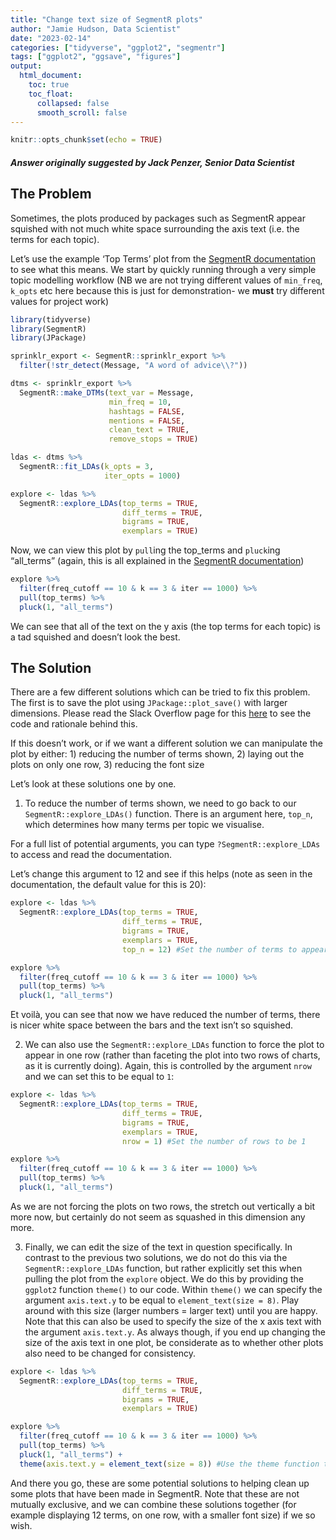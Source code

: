 ```yaml
---
title: "Change text size of SegmentR plots"
author: "Jamie Hudson, Data Scientist"
date: "2023-02-14"
categories: ["tidyverse", "ggplot2", "segmentr"]
tags: ["ggplot2", "ggsave", "figures"]
output:
  html_document:
    toc: true
    toc_float:
      collapsed: false
      smooth_scroll: false
---
```


```r
knitr::opts_chunk$set(echo = TRUE)
```

#### *Answer originally suggested by Jack Penzer, Senior Data Scientist*

## The Problem

Sometimes, the plots produced by packages such as SegmentR appear squished with not much white space surrounding the axis text (i.e. the terms for each topic).

Let's use the example 'Top Terms' plot from the [SegmentR documentation](https://avery-island.github.io/SegmentR/articles/1_topic_modelling.html) to see what this means. We start by quickly running through a very simple topic modelling workflow (NB we are not trying different values of `min_freq`, `k_opts` etc here because this is just for demonstration- we **must** try different values for project work)

```r
library(tidyverse)
library(SegmentR)
library(JPackage)
```


```r
sprinklr_export <- SegmentR::sprinklr_export %>%
  filter(!str_detect(Message, "A word of advice\\?"))

dtms <- sprinklr_export %>%
  SegmentR::make_DTMs(text_var = Message,
                      min_freq = 10,
                      hashtags = FALSE,
                      mentions = FALSE,
                      clean_text = TRUE,
                      remove_stops = TRUE)

ldas <- dtms %>%
  SegmentR::fit_LDAs(k_opts = 3,
                     iter_opts = 1000)

explore <- ldas %>%
  SegmentR::explore_LDAs(top_terms = TRUE,
                         diff_terms = TRUE,
                         bigrams = TRUE,
                         exemplars = TRUE)
```

Now, we can view this plot by `pull`ing the top_terms and `pluck`ing "all_terms" (again, this is all explained in the [SegmentR documentation](https://avery-island.github.io/SegmentR/articles/1_topic_modelling.html))

```r
explore %>%
  filter(freq_cutoff == 10 & k == 3 & iter == 1000) %>%
  pull(top_terms) %>%
  pluck(1, "all_terms")
```

We can see that all of the text on the y axis (the top terms for each topic) is a tad squished and doesn't look the best.

## The Solution

There are a few different solutions which can be tried to fix this problem. The first is to save the plot using `JPackage::plot_save()` with larger dimensions. Please read the Slack Overflow page for this [here](https://slack-overflow-help.netlify.app/post/2023-01-13-ggsave/ggsave/) to see the code and rationale behind this.

If this doesn't work, or if we want a different solution we can manipulate the plot by either:
  1) reducing the number of terms shown, 
  2) laying out the plots on only one row,
  3) reducing the font size

Let's look at these solutions one by one.

1) To reduce the number of terms shown, we need to go back to our `SegmentR::explore_LDAs()` function. There is an argument here, `top_n`, which determines how many terms per topic we visualise. 

For a full list of potential arguments, you can type `?SegmentR::explore_LDAs` to access and read the documentation. 

Let's change this argument to 12 and see if this helps (note as seen in the documentation, the default value for this is 20):

```r
explore <- ldas %>%
  SegmentR::explore_LDAs(top_terms = TRUE,
                         diff_terms = TRUE,
                         bigrams = TRUE,
                         exemplars = TRUE,
                         top_n = 12) #Set the number of terms to appear as 12

explore %>%
  filter(freq_cutoff == 10 & k == 3 & iter == 1000) %>%
  pull(top_terms) %>%
  pluck(1, "all_terms")
```

Et voilà, you can see that now we have reduced the number of terms, there is nicer white space between the bars and the text isn't so squished. 

2) We can also use the `SegmentR::explore_LDAs` function to force the plot to appear in one row (rather than faceting the plot into two rows of charts, as it is currently doing). Again, this is controlled by the argument `nrow` and we can set this to be equal to `1`:

```r
explore <- ldas %>%
  SegmentR::explore_LDAs(top_terms = TRUE,
                         diff_terms = TRUE,
                         bigrams = TRUE,
                         exemplars = TRUE,
                         nrow = 1) #Set the number of rows to be 1

explore %>%
  filter(freq_cutoff == 10 & k == 3 & iter == 1000) %>%
  pull(top_terms) %>%
  pluck(1, "all_terms")
```

As we are not forcing the plots on two rows, the stretch out vertically a bit more now, but certainly do not seem as squashed in this dimension any more.

3) Finally, we can edit the size of the text in question specifically. In contrast to the previous two solutions, we do not do this via the `SegmentR::explore_LDAs` function, but rather explicitly set this when pulling the plot from the `explore` object. We do this by providing the `ggplot2` function `theme()` to our code. Within `theme()` we can specify the argument `axis.text.y` to be equal to `element_text(size = 8)`. Play around with this size (larger numbers = larger text) until you are happy. Note that this can also be used to specify the size of the x axis text with the argument `axis.text.y`. As always though, if you end up changing the size of the axis text in one plot, be considerate as to whether other plots also need to be changed for consistency. 


```r
explore <- ldas %>%
  SegmentR::explore_LDAs(top_terms = TRUE,
                         diff_terms = TRUE,
                         bigrams = TRUE,
                         exemplars = TRUE)

explore %>%
  filter(freq_cutoff == 10 & k == 3 & iter == 1000) %>%
  pull(top_terms) %>%
  pluck(1, "all_terms") +
  theme(axis.text.y = element_text(size = 8)) #Use the theme function to specify the size of the y axis text
```

And there you go, these are some potential solutions to helping clean up some plots that have been made in SegmentR. Note that these are not mutually exclusive, and we can combine these solutions together (for example displaying 12 terms, on one row, with a smaller font size) if we so wish. 
